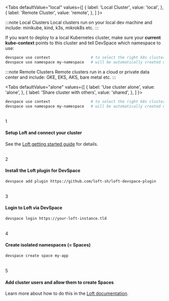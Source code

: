 

<Tabs
  defaultValue="local"
  values={[
    { label: 'Local Cluster', value: 'local', },
    { label: 'Remote Cluster', value: 'remote', },
  ]
}>
<TabItem value="local">

:::note Local Clusters
Local clusters run on your local dev machine and include: minikube, kind, k3s, mikrok8s etc.
:::

If you want to deploy to a local Kubernetes cluster, make sure your **current kube-context** points to this cluster and tell DevSpace which namespace to use:

```bash
devspace use context                  # to select the right k8s cluster
devspace use namespace my-namespace   # will be automatically created during deployment
```

<FragmentTipUseNamespace/>

</TabItem>
<TabItem value="remote">

:::note Remote Clusters
Remote clusters run in a cloud or private data center and include: GKE, EKS, AKS, bare metal etc.
:::

<Tabs
  defaultValue="alone"
  values={[
    { label: 'Use cluster alone', value: 'alone', },
    { label: 'Share cluster with others', value: 'shared', },
  ]
}>
<TabItem value="alone">

```bash
devspace use context                  # to select the right k8s cluster
devspace use namespace my-namespace   # will be automatically created during deployment
```

<FragmentTipUseNamespace/>

</TabItem>
<TabItem value="shared">

<br/>
<Step>1</Step>

#### Setup Loft and connect your cluster

See the [Loft getting started guide](https://loft.sh/docs/getting-started/setup) for details.

<br/>
<Step>2</Step>

#### Install the Loft plugin for DevSpace

```bash
devspace add plugin https://github.com/loft-sh/loft-devspace-plugin
```

<br/>
<Step>3</Step>

#### Login to Loft via DevSpace

```bash
devspace login https://your-loft-instance.tld
```

<br/>
<Step>4</Step>

#### Create isolated namespaces (= Spaces)

```bash
devspace create space my-app
```

<FragmentNoteCreateSpace/>

<br/>
<Step>5</Step>

#### Add cluster users and allow them to create Spaces

Learn more about how to do this in the [Loft documentation](https://loft.sh/docs/getting-started/cluster-accounts).

</TabItem>
</Tabs>

</TabItem>
</Tabs>
